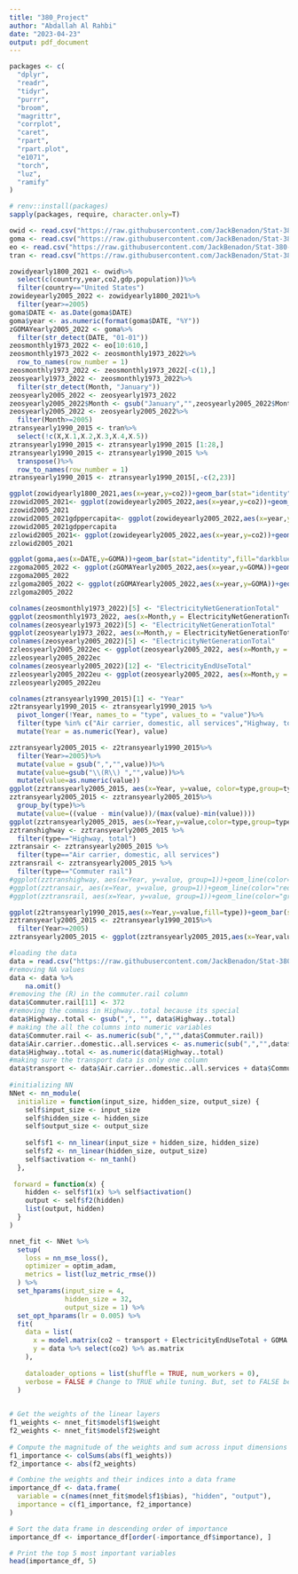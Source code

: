 ```yaml
---
title: "380_Project"
author: "Abdallah Al Rahbi"
date: "2023-04-23"
output: pdf_document
---
```


```r
packages <- c(
  "dplyr", 
  "readr", 
  "tidyr", 
  "purrr", 
  "broom",
  "magrittr",
  "corrplot",
  "caret",
  "rpart",
  "rpart.plot",
  "e1071",
  "torch", 
  "luz",
  "ramify"
)

# renv::install(packages)
sapply(packages, require, character.only=T)
```



```r
owid <- read.csv("https://raw.githubusercontent.com/JackBenadon/Stat-380-group-project/main/owid-co2-data.csv")
goma <- read.csv("https://raw.githubusercontent.com/JackBenadon/Stat-380-group-project/main/GOMA.csv")
eo <- read.csv("https://raw.githubusercontent.com/JackBenadon/Stat-380-group-project/main/Table_7.1_Electricity_Overview.csv")
tran <- read.csv("https://raw.githubusercontent.com/JackBenadon/Stat-380-group-project/main/Trasportation%20data.csv")
```

```r
zowidyearly1800_2021 <- owid%>%
  select(c(country,year,co2,gdp,population))%>%
  filter(country=="United States")
zowideyearly2005_2022 <- zowidyearly1800_2021%>%
  filter(year>=2005)
goma$DATE <- as.Date(goma$DATE)
goma$year <- as.numeric(format(goma$DATE, "%Y"))
zGOMAYearly2005_2022 <- goma%>%
  filter(str_detect(DATE, "01-01"))
zeosmonthly1973_2022 <- eo[10:610,]
zeosmonthly1973_2022 <- zeosmonthly1973_2022%>%
  row_to_names(row_number = 1)
zeosmonthly1973_2022 <- zeosmonthly1973_2022[-c(1),]
zeosyearly1973_2022 <- zeosmonthly1973_2022%>%
  filter(str_detect(Month, "January"))
zeosyearly2005_2022 <- zeosyearly1973_2022
zeosyearly2005_2022$Month <- gsub("January","",zeosyearly2005_2022$Month)
zeosyearly2005_2022 <- zeosyearly2005_2022%>%
  filter(Month>=2005)
ztransyearly1990_2015 <- tran%>%
  select(!c(X,X.1,X.2,X.3,X.4,X.5))
ztransyearly1990_2015 <- ztransyearly1990_2015 [1:28,]
ztransyearly1990_2015 <- ztransyearly1990_2015 %>%
  transpose()%>%
  row_to_names(row_number = 1)
ztransyearly1990_2015 <- ztransyearly1990_2015[,-c(2,23)]
```

```r
ggplot(zowidyearly1800_2021,aes(x=year,y=co2))+geom_bar(stat="identity",fill="darkblue")+theme_bw()
zzowid2005_2021<- ggplot(zowideyearly2005_2022,aes(x=year,y=co2))+geom_bar(stat="identity",fill="darkblue")+theme_bw()
zzowid2005_2021
zzowid2005_2021gdppercapita<- ggplot(zowideyearly2005_2022,aes(x=year,y=gdp/population))+geom_line(stat="identity",fill="darkblue")+theme_bw()+ylab("GDP per capita")
zzowid2005_2021gdppercapita
zzlowid2005_2021<- ggplot(zowideyearly2005_2022,aes(x=year,y=co2))+geom_line(color="darkblue")+theme_bw()
zzlowid2005_2021
```

```r
ggplot(goma,aes(x=DATE,y=GOMA))+geom_bar(stat="identity",fill="darkblue")+theme_bw()
zzgoma2005_2022 <- ggplot(zGOMAYearly2005_2022,aes(x=year,y=GOMA))+geom_bar(stat="identity",fill="darkblue")+theme_bw()
zzgoma2005_2022
zzlgoma2005_2022 <- ggplot(zGOMAYearly2005_2022,aes(x=year,y=GOMA))+geom_line(color="red")+theme_bw()
zzlgoma2005_2022
```

```r
colnames(zeosmonthly1973_2022)[5] <- "ElectricityNetGenerationTotal"
ggplot(zeosmonthly1973_2022, aes(x=Month,y = ElectricityNetGenerationTotal,group=1)) + geom_line()+ theme_bw()
colnames(zeosyearly1973_2022)[5] <- "ElectricityNetGenerationTotal"
ggplot(zeosyearly1973_2022, aes(x=Month,y = ElectricityNetGenerationTotal,group=1)) + geom_line()+ theme_bw()
colnames(zeosyearly2005_2022)[5] <- "ElectricityNetGenerationTotal"
zzleosyearly2005_2022ec <- ggplot(zeosyearly2005_2022, aes(x=Month,y = ElectricityNetGenerationTotal,group=1)) + geom_line(color="red")+ theme_bw()
zzleosyearly2005_2022ec
colnames(zeosyearly2005_2022)[12] <- "ElectricityEndUseTotal"
zzleosyearly2005_2022eu <- ggplot(zeosyearly2005_2022, aes(x=Month,y = ElectricityEndUseTotal,group=1)) + geom_line(color="green")+ theme_bw()
zzleosyearly2005_2022eu
```

```r
colnames(ztransyearly1990_2015)[1] <- "Year"
z2transyearly1990_2015 <- ztransyearly1990_2015 %>%
  pivot_longer(!Year, names_to = "type", values_to = "value")%>%
  filter(type %in% c("Air carrier, domestic, all services","Highway, total","Commuter rail")) %>%
  mutate(Year = as.numeric(Year), value)
```

```R
zztransyearly2005_2015 <- z2transyearly1990_2015%>%
  filter(Year>=2005)%>%
  mutate(value = gsub(",","",value))%>%
  mutate(value=gsub("\\(R\\) ","",value))%>%
  mutate(value=as.numeric(value))
ggplot(zztransyearly2005_2015, aes(x=Year, y=value, color=type,group=type))+geom_line()+theme_bw() + ylab("Annual Vehicle Miles (Millions)")
zztransyearly2005_2015 <- zztransyearly2005_2015%>%
  group_by(type)%>%
  mutate(value=((value - min(value))/(max(value)-min(value))))
ggplot(zztransyearly2005_2015, aes(x=Year,y=value,color=type,group=type))+geom_line()+theme_bw()+ylab("Normalized vehicle miles")
zztranshighway <- zztransyearly2005_2015 %>%
  filter(type=="Highway, total")
zztransair <- zztransyearly2005_2015 %>%
  filter(type=="Air carrier, domestic, all services")
zztransrail <- zztransyearly2005_2015 %>%
  filter(type=="Commuter rail")
#ggplot(zztranshighway, aes(x=Year, y=value, group=1))+geom_line(color="blue")+theme_bw()
#ggplot(zztransair, aes(x=Year, y=value, group=1))+geom_line(color="red")+theme_bw()
#ggplot(zztransrail, aes(x=Year, y=value, group=1))+geom_line(color="green")+theme_bw()
```


```R
ggplot(z2transyearly1990_2015,aes(x=Year,y=value,fill=type))+geom_bar(stat="identity")+theme_bw()+theme(legend.key.size = unit(1, 'cm'), legend.key.height = unit(0.1, 'cm'), legend.key.width = unit(0.1, 'cm'),legend.title = element_text(size=6), legend.text = element_text(size=4))
zztransyearly2005_2015 <- z2transyearly1990_2015%>%
  filter(Year>=2005)
zztransyearly2005_2015 <- ggplot(zztransyearly2005_2015,aes(x=Year,value,fill=type))+geom_bar(stat="identity")+theme_bw()+theme(legend.key.size = unit(1, 'cm'), legend.key.height = unit(0.1, 'cm'), legend.key.width = unit(0.1, 'cm'),legend.title = element_text(size=6), legend.text = element_text(size=4))
```



```R

#loading the data
data = read.csv("https://raw.githubusercontent.com/JackBenadon/Stat-380-group-project/main/data.csv", header = T)
#removing NA values
data <- data %>% 
    na.omit() 
#removing the (R) in the commuter.rail column
data$Commuter.rail[11] <- 372
#removing the commas in Highway..total because its special 
data$Highway..total <- gsub(",", "", data$Highway..total)
# making the all the columns into numeric variables
data$Commuter.rail <- as.numeric(sub(",","",data$Commuter.rail))
data$Air.carrier..domestic..all.services <- as.numeric(sub(",","",data$Air.carrier..domestic..all.services))
data$Highway..total <- as.numeric(data$Highway..total)
#making sure the transport data is only one column
data$transport <- data$Air.carrier..domestic..all.services + data$Commuter.rail + data$Highway..total
 
#initializing NN
NNet <- nn_module(
  initialize = function(input_size, hidden_size, output_size) {
    self$input_size <- input_size
    self$hidden_size <- hidden_size
    self$output_size <- output_size
    
    self$f1 <- nn_linear(input_size + hidden_size, hidden_size)
    self$f2 <- nn_linear(hidden_size, output_size)
    self$activation <- nn_tanh()
  },
  
 forward = function(x) {
    hidden <- self$f1(x) %>% self$activation()
    output <- self$f2(hidden)
    list(output, hidden)
  }
)

nnet_fit <- NNet %>% 
  setup(
    loss = nn_mse_loss(),
    optimizer = optim_adam, 
    metrics = list(luz_metric_rmse())
  ) %>%
  set_hparams(input_size = 4, 
              hidden_size = 32, 
              output_size = 1) %>% 
  set_opt_hparams(lr = 0.005) %>% 
  fit(
    data = list(
      x = model.matrix(co2 ~ transport + ElectricityEndUseTotal + GOMA + gdp  , data = data),
      y = data %>% select(co2) %>% as.matrix
    ),
    
    dataloader_options = list(shuffle = TRUE, num_workers = 0),
    verbose = FALSE # Change to TRUE while tuning. But, set to FALSE before submitting
  )
  

# Get the weights of the linear layers
f1_weights <- nnet_fit$model$f1$weight
f2_weights <- nnet_fit$model$f2$weight
    
# Compute the magnitude of the weights and sum across input dimensions
f1_importance <- colSums(abs(f1_weights))
f2_importance <- abs(f2_weights)

# Combine the weights and their indices into a data frame
importance_df <- data.frame(
  variable = c(names(nnet_fit$model$f1$bias), "hidden", "output"),
  importance = c(f1_importance, f2_importance)
)

# Sort the data frame in descending order of importance
importance_df <- importance_df[order(-importance_df$importance), ]

# Print the top 5 most important variables
head(importance_df, 5)
  
  
```
